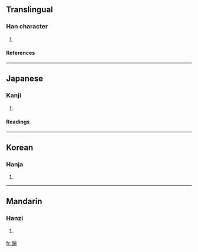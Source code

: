 ==Translingual==
===Han character===
{{Han char|rn=9|rad=人|as=10|sn=12|four=|canj=人竹尸一 (OHSM), 人戈尸一 (OISM)}}
# {{defn|Han}}
====References====
{{Han ref|kx=0113.150|dkj=00961|dj=0241.050|hdz=10206.060|uh=5093|ud=20627}}
----
==Japanese==
===Kanji===
{{ja-kanji|grade=|rs=人10}}
# {{defn|Japanese}}
====Readings====
{{ja-readings|on=[[せん]] (sen)|kun=[[さかん]] (sakan)}}
----
==Korean==
===Hanja===
{{ko-hanja|hangeul=선|rv=seon|mr=sŏn}}
# {{defn|Korean}}
----
==Mandarin==
===Hanzi===
{{cmn-hanzi|pin=[[chéng]] (cheng2), [[shàn]] (shan4)|wg=ch'eng<sup>2</sup>, shan<sup>4</sup>}}
# {{defn|Mandarin}}

[[fr:傓]]
